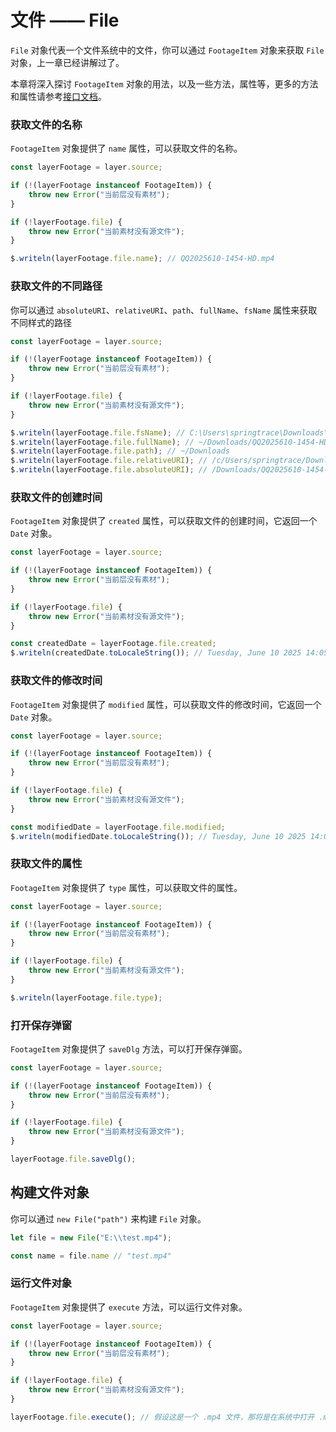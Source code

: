 # 文件 —— File

`File` 对象代表一个文件系统中的文件，你可以通过 `FootageItem` 对象来获取 `File` 对象，上一章已经讲解过了。

本章将深入探讨 `FootageItem` 对象的用法，以及一些方法，属性等，更多的方法和属性请参考[接口文档](../api/AfterEffects/22.0/classes/FootageItem.md)。

### 获取文件的名称

`FootageItem` 对象提供了 `name` 属性，可以获取文件的名称。

```typescript
const layerFootage = layer.source;

if (!(layerFootage instanceof FootageItem)) {
    throw new Error("当前层没有素材");
}

if (!layerFootage.file) {
    throw new Error("当前素材没有源文件");
}

$.writeln(layerFootage.file.name); // QQ2025610-1454-HD.mp4
```

### 获取文件的不同路径

你可以通过 `absoluteURI`、`relativeURI`、`path`、`fullName`、`fsName` 属性来获取不同样式的路径

```typescript
const layerFootage = layer.source;

if (!(layerFootage instanceof FootageItem)) {
    throw new Error("当前层没有素材");
}

if (!layerFootage.file) {
    throw new Error("当前素材没有源文件");
}

$.writeln(layerFootage.file.fsName); // C:\Users\springtrace\Downloads\QQ2025610-1454-HD.mp4
$.writeln(layerFootage.file.fullName); // ~/Downloads/QQ2025610-1454-HD.mp4
$.writeln(layerFootage.file.path); // ~/Downloads
$.writeln(layerFootage.file.relativeURI); // /c/Users/springtrace/Downloads/QQ2025610-1454-HD.mp4
$.writeln(layerFootage.file.absoluteURI); // /Downloads/QQ2025610-1454-HD.mp4
```

### 获取文件的创建时间

`FootageItem` 对象提供了 `created` 属性，可以获取文件的创建时间，它返回一个 `Date` 对象。

```typescript
const layerFootage = layer.source;

if (!(layerFootage instanceof FootageItem)) {
    throw new Error("当前层没有素材");
}

if (!layerFootage.file) {
    throw new Error("当前素材没有源文件");
}

const createdDate = layerFootage.file.created;
$.writeln(createdDate.toLocaleString()); // Tuesday, June 10 2025 14:05:38
```

### 获取文件的修改时间

`FootageItem` 对象提供了 `modified` 属性，可以获取文件的修改时间，它返回一个 `Date` 对象。

```typescript
const layerFootage = layer.source;

if (!(layerFootage instanceof FootageItem)) {
    throw new Error("当前层没有素材");
}

if (!layerFootage.file) {
    throw new Error("当前素材没有源文件");
}

const modifiedDate = layerFootage.file.modified;
$.writeln(modifiedDate.toLocaleString()); // Tuesday, June 10 2025 14:05:38
```

### 获取文件的属性

`FootageItem` 对象提供了 `type` 属性，可以获取文件的属性。

```typescript
const layerFootage = layer.source;

if (!(layerFootage instanceof FootageItem)) {
    throw new Error("当前层没有素材");
}

if (!layerFootage.file) {
    throw new Error("当前素材没有源文件");
}

$.writeln(layerFootage.file.type);
```

### 打开保存弹窗

`FootageItem` 对象提供了 `saveDlg` 方法，可以打开保存弹窗。

```typescript
const layerFootage = layer.source;

if (!(layerFootage instanceof FootageItem)) {
    throw new Error("当前层没有素材");
}

if (!layerFootage.file) {
    throw new Error("当前素材没有源文件");
}

layerFootage.file.saveDlg();
```

## 构建文件对象

你可以通过 `new File("path")` 来构建 `File` 对象。

```typescript
let file = new File("E:\\test.mp4");

const name = file.name // "test.mp4"
```

### 运行文件对象

`FootageItem` 对象提供了 `execute` 方法，可以运行文件对象。

```typescript
const layerFootage = layer.source;

if (!(layerFootage instanceof FootageItem)) {
    throw new Error("当前层没有素材");
}

if (!layerFootage.file) {
    throw new Error("当前素材没有源文件");
}

layerFootage.file.execute(); // 假设这是一个 .mp4 文件，那将是在系统中打开 .mp4 文件
```